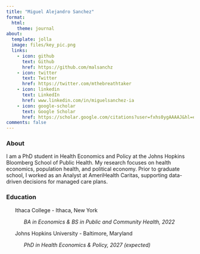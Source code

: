 ```yaml
---
title: "Miguel Alejandro Sanchez"
format: 
  html:
    theme: journal
about:
  template: jolla
  image: files/key_pic.png
  links:
    - icon: github
      text: Github
      href: https://github.com/malsanchz
    - icon: twitter
      text: Twitter
      href: https://twitter.com/mthebreathtaker
    - icon: linkedin
      text: LinkedIn
      href: www.linkedin.com/in/miguelsanchez-ia
    - icon: google-scholar
      text: Google Scholar
      href: https://scholar.google.com/citations?user=fxhs0ygAAAAJ&hl=en&oi=sra
comments: false
---
```


### About

I am a PhD student in Health Economics and Policy at the Johns Hopkins Bloomberg School of Public Health. My research focuses on health economics, population health, and political economy. Prior to graduate school, I worked as an Analyst at AmeriHealth Caritas, supporting data-driven decisions for managed care plans.

### Education

      Ithaca College - Ithaca, New York

            *BA in Economics & BS in Public and Community Health, 2022*

      Johns Hopkins University - Baltimore, Maryland

            *PhD in Health Economics & Policy, 2027 (expected)*
